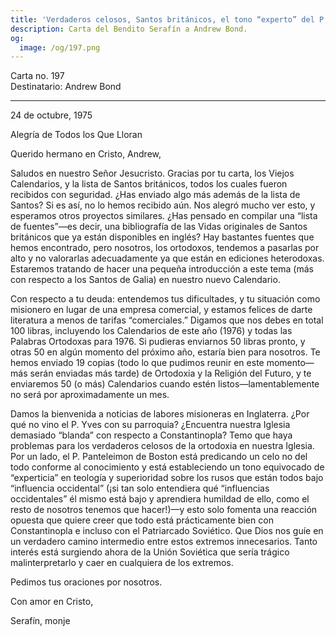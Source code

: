 ```yaml
---
title: 'Verdaderos celosos, Santos británicos, el tono “experto” del P. Panteleimon'
description: Carta del Bendito Serafín a Andrew Bond.
og:
  image: /og/197.png
---
```


<div style={{textAlign:'right', fontFamily:'monospace'}}>Carta no. 197</div>
<div style={{textAlign:'left', fontFamily:'monospace'}}>Destinatario: Andrew Bond</div>

---

24 de octubre, 1975

Alegría de Todos los Que Lloran

Querido hermano en Cristo, Andrew,

Saludos en nuestro Señor Jesucristo. Gracias por tu carta, los Viejos Calendarios, y la lista de Santos británicos, todos los cuales fueron recibidos con seguridad. ¿Has enviado algo más además de la lista de Santos? Si es así, no lo hemos recibido aún. Nos alegró mucho ver esto, y esperamos otros proyectos similares. ¿Has pensado en compilar una “lista de fuentes”—es decir, una bibliografía de las Vidas originales de Santos británicos que ya están disponibles en inglés? Hay bastantes fuentes que hemos encontrado, pero nosotros, los ortodoxos, tendemos a pasarlas por alto y no valorarlas adecuadamente ya que están en ediciones heterodoxas. Estaremos tratando de hacer una pequeña introducción a este tema (más con respecto a los Santos de Galia) en nuestro nuevo Calendario.

Con respecto a tu deuda: entendemos tus dificultades, y tu situación como misionero en lugar de una empresa comercial, y estamos felices de darte literatura a menos de tarifas “comerciales.” Digamos que nos debes en total 100 libras, incluyendo los Calendarios de este año (1976) y todas las Palabras Ortodoxas para 1976. Si pudieras enviarnos 50 libras pronto, y otras 50 en algún momento del próximo año, estaría bien para nosotros. Te hemos enviado 19 copias (todo lo que pudimos reunir en este momento—más serán enviadas más tarde) de Ortodoxia y la Religión del Futuro, y te enviaremos 50 (o más) Calendarios cuando estén listos—lamentablemente no será por aproximadamente un mes.

Damos la bienvenida a noticias de labores misioneras en Inglaterra. ¿Por qué no vino el P. Yves con su parroquia? ¿Encuentra nuestra Iglesia demasiado “blanda” con respecto a Constantinopla? Temo que haya problemas para los verdaderos celosos de la ortodoxia en nuestra Iglesia. Por un lado, el P. Panteleimon de Boston está predicando un celo no del todo conforme al conocimiento y está estableciendo un tono equivocado de “experticia” en teología y superioridad sobre los rusos que están todos bajo “influencia occidental” (¡si tan solo entendiera qué “influencias occidentales” él mismo está bajo y aprendiera humildad de ello, como el resto de nosotros tenemos que hacer!)—y esto solo fomenta una reacción opuesta que quiere creer que todo está prácticamente bien con Constantinopla e incluso con el Patriarcado Soviético. Que Dios nos guíe en un verdadero camino intermedio entre estos extremos innecesarios. Tanto interés está surgiendo ahora de la Unión Soviética que sería trágico malinterpretarlo y caer en cualquiera de los extremos.

Pedimos tus oraciones por nosotros.

Con amor en Cristo,

Serafín, monje